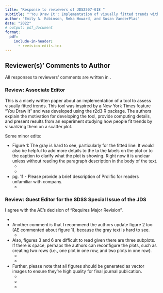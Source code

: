 ```yaml
---
title: "Response to reviewers of JDS2207-018 "
subtitle: "'You Draw It': Implementation of visually fitted trends with `r2d3`"
author: "Emily A. Robinson, Reka Howard, and Susan VanderPlas"
date: "2022"
# output: pdf_document
format: 
  pdf:
    include-in-header:
      - revision-edits.tex
---
```


## Reviewer(s)' Comments to Author

All responses to reviewers' comments are written in \response{blue}.

<!-- \todo{Need to address yet.} \dubcheck{Double check / review.} -->

### Review: Associate Editor

This is a nicely written paper about an implementation of a tool to assess visually fitted trends. This tool was inspired by a New York Times feature "You Draw It" and was developed using the r2d3 R package. The authors explain the motivation for developing the tool, provide computing details, and present results from an experiment studying how people fit trends by visualizing them on a scatter plot.

\todo{The primary element missing from the paper is how this tool and insights from the experiment might be useful for the reader. One context that came to mind was classroom use, where instructors could use the tool in lessons about multivariable relationships and regression. It would be beneficial for the authors to include more detail about how this might be used in practice.}

Some minor edits:

+ Figure 1: The gray is hard to see, particularly for the fitted line. It would also be helpful to add more details to the to the labels on the plot or to the caption to clarify what the plot is showing. Right now it is unclear unless without reading the paragraph description in the body of the text.
  + \response{Figure 1's readability was increased by changing the text on the graphic to black, darkening the gray and alpha blending of the shaded rectangle regions, making the points open circles rather than closed, and darking the gray and increasing the alpha blending of the fitted line.}
  + \response{We elaborated in the caption for figure 1 to clarify what the plot is showing: "Demonstration of a viewer's engagement with a scatterplot showing the weekly average gas prices in the United States, from 2019-June 2022. The veiwer might perform several cognitive operations such as assessing points to determine outliers, fitting a rough mental smooth/trend line (overlaying solid gray line), and using additional contextual information from long term memory to explain the variation (shaded rectangular gray regions annotated in black text)."}

+ pg. 11 - Please provide a brief description of Prolific for readers unfamiliar with company.
  + \response{A breif description of prolific, "a crowd sourcing platform for researchers to recruit participants for their online studies," was added to the Validation Study section.}


### Review: Guest Editor for the SDSS Special Issue of the JDS

I agree with the AE’s decision of “Requires Major Revision”. 

+ \todo{In addition to the AE’s comments, another possible application is using the tool for staff training. There is a growing demand to train up staff given the current job market.} 

+ Another comment is that I recommend the authors update figure 2 too (AE commented about figure 1), because the gray text is hard to see. 
  + \response{Figure 2 is a screenshot directly from the New York Times website used to demonstrate the use of the 'You Draw It' feature for interactive reading. While we could try to recreate this image or modify the colors, this changes the actual figure shown to readers in the New York Times.}

+ Also, figures 3 and 6 are difficult to read given there are three subplots. If there is space, perhaps the authors can reconfigure the plots, such as creating two rows (i.e., one plot in one row, and two plots in one row). 
  + \response{Figure 3 was reconstructed to provide the three subplots in vertical order spanning an entire page for better visability. As these subplots have a natural flow, we did not want to interupt this by creating a 2 + 1 subplot figure structure.}
  + \response{Figure 6 was reconstructed to provide a 1 + 2 subplot figure structure, keeping the two predicted plots from different models next to each other in the second row.}

+ Further, please note that all figures should be generated as vector images to ensure they’re high quality for final journal publication.
  + \response{Figure 1, Figure 5, and Figure 6 were generated within R and saved directly to pdf files from within the R environment.}
  + \response{Figure 2 and Figure 3 were screenshots taken from websites. We zoomed in on a high quality screen and took a screenshot; saved as high resolution png files.}
  + \response{Figure 4 was sketched using an online tool; saving this as an svg changes the appearance of the font type and we would like to keep the sketched font. We saved this at the highest resoultion the tool allowed as a png file.}
  
  